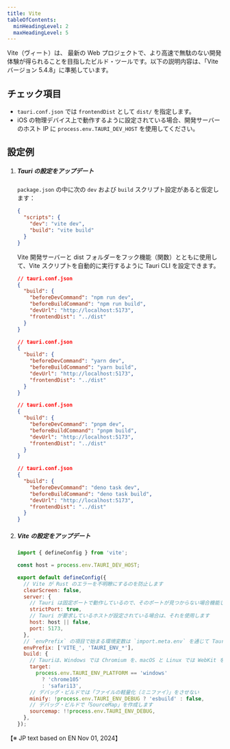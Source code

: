 ```yaml
---
title: Vite
tableOfContents:
  minHeadingLevel: 2
  maxHeadingLevel: 5
---
```



Vite（ヴィート）は、 最新の Web プロジェクトで、より高速で無駄のない開発体験が得られることを目指したビルド・ツールです。以下の説明内容は、「Vite バージョン 5.4.8」に準拠しています。　

## チェック項目

- `tauri.conf.json` では `frontendDist` として `dist/` を指定します。
- iOS の物理デバイス上で動作するように設定されている場合、開発サーバーのホスト IP に `process.env.TAURI_DEV_HOST` を使用してください。

## 設定例

<Steps>

1.  ##### Tauri の設定をアップデート

    `package.json` の中に次の `dev` および `build` スクリプト設定があると仮定します：

    ```json
    {
      "scripts": {
        "dev": "vite dev",
        "build": "vite build"
      }
    }
    ```

    Vite 開発サーバーと dist フォルダーをフック機能（関数）とともに使用して、Vite スクリプトを自動的に実行するように Tauri CLI を設定できます。

    <Tabs>

    <TabItem label="npm">

    ```json
    // tauri.conf.json
    {
      "build": {
        "beforeDevCommand": "npm run dev",
        "beforeBuildCommand": "npm run build",
        "devUrl": "http://localhost:5173",
        "frontendDist": "../dist"
      }
    }
    ```

    </TabItem>

    <TabItem label="yarn">

    ```json
    // tauri.conf.json
    {
      "build": {
        "beforeDevCommand": "yarn dev",
        "beforeBuildCommand": "yarn build",
        "devUrl": "http://localhost:5173",
        "frontendDist": "../dist"
      }
    }
    ```

    </TabItem>

    <TabItem label="pnpm">

    ```json
    // tauri.conf.json
    {
      "build": {
        "beforeDevCommand": "pnpm dev",
        "beforeBuildCommand": "pnpm build",
        "devUrl": "http://localhost:5173",
        "frontendDist": "../dist"
      }
    }
    ```

    </TabItem>

    <TabItem label="deno">

    ```json
    // tauri.conf.json
    {
      "build": {
        "beforeDevCommand": "deno task dev",
        "beforeBuildCommand": "deno task build",
        "devUrl": "http://localhost:5173",
        "frontendDist": "../dist"
      }
    }
    ```

    </TabItem>

    </Tabs>

1.  ##### Vite の設定をアップデート

    ```js title="vite.config.js"
    import { defineConfig } from 'vite';

    const host = process.env.TAURI_DEV_HOST;

    export default defineConfig({
      // Vite が Rust のエラーを不明瞭にするのを防止します
      clearScreen: false,
      server: {
        // Tauri は固定ポートで動作しているので、そのポートが見つからない場合機能しません
        strictPort: true,
        // Tauri が要求しているホストが設定されている場合は、それを使用します
        host: host || false,
        port: 5173,
      },
      // `envPrefix` の項目で始まる環境変数は `import.meta.env` を通じて Tauri のソース・コードから参照できます
      envPrefix: ['VITE_', 'TAURI_ENV_*'],
      build: {
        // Tauriは、Windows では Chromium を、macOS と Linux では WebKit を使用しています
        target:
          process.env.TAURI_ENV_PLATFORM == 'windows'
            ? 'chrome105'
            : 'safari13',
        // デバッグ・ビルドでは「ファイルの軽量化（ミニファイ）」をさせない
        minify: !process.env.TAURI_ENV_DEBUG ? 'esbuild' : false,
        // デバッグ・ビルドで「SourceMap」を作成します
        sourcemap: !!process.env.TAURI_ENV_DEBUG,
      },
    });
    ```

</Steps>

<p text-align: right>
【※ JP text based on EN Nov 01, 2024】
</p>
